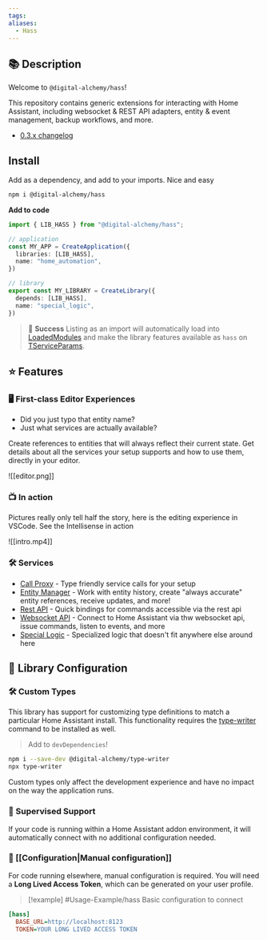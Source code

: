 ```yaml
---
tags:
aliases:
  - Hass
---
```


## 📚 Description

Welcome to `@digital-alchemy/hass`!

This repository contains generic extensions for interacting with Home Assistant, including websocket & REST API adapters, entity & event management, backup workflows, and more.

- [0.3.x changelog](/home-automation/hass/changelog/0.3.x)
## Install

Add as a dependency, and add to your imports. Nice and easy
```bash
npm i @digital-alchemy/hass
```
**Add to code**
```typescript
import { LIB_HASS } from "@digital-alchemy/hass";

// application
const MY_APP = CreateApplication({
  libraries: [LIB_HASS],
  name: "home_automation",
})

// library
export const MY_LIBRARY = CreateLibrary({
  depends: [LIB_HASS],
  name: "special_logic",
})
```

> 🎉 **Success**
> Listing as an import will automatically load into [LoadedModules](/core/exports/LoadedModules) and make the library features available as `hass` on [TServiceParams](/core/exports/TServiceParams).

## ⭐ Features
### 🖥 First-class Editor Experiences

- Did you just typo that entity name?
- Just what services are actually available?

Create references to entities that will always reflect their current state. Get details about all the services your setup supports and how to use them, directly in your editor.

![[editor.png]]

### 📺 In action

Pictures really only tell half the story, here is the editing experience in VSCode. See the Intellisense in action

![[intro.mp4]]

### 🛠 Services

- [Call Proxy](/home-automation/hass/call-proxy) - Type friendly service calls for your setup
- [Entity Manager](/home-automation/hass/entity-manager) - Work with entity history, create "always accurate" entity references, receive updates, and more!
- [Rest API](/home-automation/hass/rest-api) - Quick bindings for commands accessible via the rest api
- [Websocket API](/home-automation/hass/websocket-api) - Connect to Home Assistant via thw websocket api, issue commands, listen to events, and more
- [Special Logic](/home-automation/hass/special-logic) - Specialized logic that doesn't fit anywhere else around here

## 📒 Library Configuration
### 🛠 Custom Types

This library has support for customizing type definitions to match a particular Home Assistant install. This functionality requires the [type-writer](https://github.com/Digital-Alchemy-TS/type-writer) command to be installed as well.

>
> Add to `devDependencies`!
```bash
npm i --save-dev @digital-alchemy/type-writer
npx type-writer
```
Custom types only affect the development experience and have no impact on the way the application runs.

### 🤖 Supervised Support

If your code is running within a Home Assistant addon environment, it will automatically connect with no additional configuration needed.

### 🔧 [[Configuration|Manual configuration]]

For code running elsewhere, manual configuration is required. You will need a **Long Lived Access Token**, which can be generated on your user profile.

> [!example] #Usage-Example/hass
> Basic configuration to connect
```ini
[hass]
  BASE_URL=http://localhost:8123
  TOKEN=YOUR LONG LIVED ACCESS TOKEN
```
